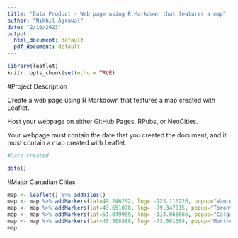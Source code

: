 ```yaml
---
title: "Data Product - Web page using R Markdown that features a map"
author: "Nikhil Agrawal"
date: "2/19/2023"
output:
  html_document: default
  pdf_document: default
---
```


```r
library(leaflet)
knitr::opts_chunk$set(echo = TRUE)
```


#Project Description

Create a web page using R Markdown that features a map created with Leaflet. 

Host your webpage on either GitHub Pages, RPubs, or NeoCities.

Your webpage must contain the date that you created the document, and it must contain a map created with Leaflet.

```r
#Date created

date()
```

#Major Canadian Cities
```r
map <- leaflet() %>% addTiles() 
map <- map %>% addMarkers(lat=49.246292, lng= -123.116226, popup="Vancouver")
map <- map %>% addMarkers(lat=43.651070, lng= -79.347015, popup="Toronto")
map <- map %>% addMarkers(lat=51.049999, lng= -114.066666, popup="Calgary")
map <- map %>% addMarkers(lat=45.508888, lng= -73.561668, popup="Montreal")
map
```
